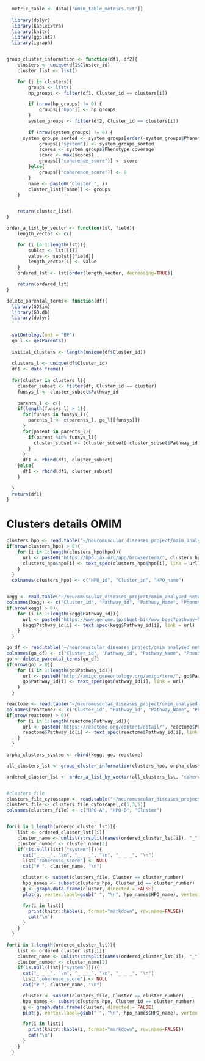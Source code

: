 ```r
  metric_table <- data[['omim_table_metrics.txt']]
  
  library(dplyr)
  library(kableExtra)
  library(knitr)
  library(ggplot2)
  library(igraph)


group_cluster_information <- function(df1, df2){
	clusters <- unique(df1$Cluster_id)
	cluster_list <- list()

	for (i in clusters){
		groups <- list()
		hp_groups <- filter(df1, Cluster_id == clusters[i])

		if (nrow(hp_groups) != 0) {
			groups[["hpo"]] <- hp_groups
		}
		system_groups <- filter(df2, Cluster_id == clusters[i])
    
		if (nrow(system_groups) != 0) {
      system_groups_sorted <- system_groups[order(-system_groups$Phenotype_coverage),]
			groups[["system"]] <- system_groups_sorted
			scores <- system_groups$Phenotype_coverage
          	score <- max(scores)
          	groups[["coherence_score"]] <- score
        }else{
          	groups[["coherence_score"]] <- 0
        }
		name <- paste0("Cluster_", i)
        cluster_list[[name]] <- groups 
	}


	return(cluster_list)
}

order_a_list_by_vector <- function(lst, field){
	length_vector <- c()

	for (i in 1:length(lst)){
		sublst <- lst[[i]]
		value <- sublst[[field]]
		length_vector[i] <- value
	} 
	ordered_lst <- lst[order(length_vector, decreasing=TRUE)] 

	return(ordered_lst)
}

delete_parental_terms<- function(df){
  library(GOSim)
  library(GO.db)
  library(dplyr)
    
    
  setOntology(ont = "BP")
  go_l <- getParents()
    
  initial_clusters <- length(unique(df$Cluster_id))
  
  clusters_l <- unique(df$Cluster_id)
  df1 <- data.frame()
  
  for(cluster in clusters_l){
    cluster_subset <- filter(df, Cluster_id == cluster)
    funsys_l <- cluster_subset$Pathway_id
    
    parents_l <- c()
    if(length(funsys_l) > 1){
      for(funsys in funsys_l){
        parents_l <- c(parents_l, go_l[[funsys]])
      }
      for(parent in parents_l){
        if(parent %in% funsys_l){
          cluster_subset <- (cluster_subset[!cluster_subset$Pathway_id == parent, ])
        }
      }
      df1 <- rbind(df1, cluster_subset)
    }else{
      df1 <- rbind(df1, cluster_subset)
    }
    
  }
  return(df1)
}


```

# Clusters details OMIM


```r


clusters_hpo <- read.table("~/neuromuscular_diseases_project/omim_analysed_networks/omim_neuromuscular_pairs/clustering.R_0000/clusters_file_with_names", sep ="\t", quote="", stringsAsFactors = FALSE, header = TRUE)
if(nrow(clusters_hpo) > 0){
    for (i in 1:length(clusters_hpo$hpo)){
      url <- paste0("https://hpo.jax.org/app/browse/term/", clusters_hpo$hpo[i])
      clusters_hpo$hpo[i] <- text_spec(clusters_hpo$hpo[i], link = url)
    }
  }
  colnames(clusters_hpo) <- c("HPO_id", "Cluster_id", "HPO_name")


kegg <- read.table("~/neuromuscular_diseases_project/omim_analysed_networks/omim_neuromuscular_pairs/clusters_single_funsys_merger.py_0000/clusters_with_70_coherence_systems_kegg_0.05", sep ="\t", quote="", stringsAsFactors = FALSE, header = FALSE)
colnames(kegg) <- c("Cluster_id", "Pathway_id", "Pathway_Name", "Phenotype_coverage", "Genes")
if(nrow(kegg) > 0){
    for (i in 1:length(kegg$Pathway_id)){
      url <- paste0("https://www.genome.jp/dbget-bin/www_bget?pathway+", kegg$Pathway_id[i])
      kegg$Pathway_id[i] <- text_spec(kegg$Pathway_id[i], link = url)
    }
  }

go_df <- read.table("~/neuromuscular_diseases_project/omim_analysed_networks/omim_neuromuscular_pairs/clusters_single_funsys_merger.py_0001/clusters_with_70_coherence_systems_go_0.05", sep ="\t", quote="", stringsAsFactors = FALSE, header = FALSE)
colnames(go_df) <- c("Cluster_id", "Pathway_id", "Pathway_Name", "Phenotype_coverage", "Genes")
go <- delete_parental_terms(go_df)
if(nrow(go) > 0){  
    for (i in 1:length(go$Pathway_id)){
      url <- paste0("http://amigo.geneontology.org/amigo/term/", go$Pathway_id[i])
      go$Pathway_id[i] <- text_spec(go$Pathway_id[i], link = url)
    }
  }

reactome <- read.table("~/neuromuscular_diseases_project/omim_analysed_networks/omim_neuromuscular_pairs/clusters_single_funsys_merger.py_0002/clusters_with_70_coherence_systems_reactome_0.05", sep ="\t", quote="", stringsAsFactors = FALSE, header = FALSE)
colnames(reactome) <- c("Cluster_id", "Pathway_id", "Pathway_Name", "Phenotype_coverage", "Genes")
if(nrow(reactome) > 0){  
    for (i in 1:length(reactome$Pathway_id)){
      url <- paste0("https://reactome.org/content/detail/", reactome$Pathway_id[i])
      reactome$Pathway_id[i] <- text_spec(reactome$Pathway_id[i], link = url)
    }
  }

orpha_clusters_system <- rbind(kegg, go, reactome)

all_clusters_lst <- group_cluster_information(clusters_hpo, orpha_clusters_system)

ordered_cluster_lst <- order_a_list_by_vector(all_clusters_lst, "coherence_score")


#clusters_file
clusters_file_cytoscape <- read.table("~/neuromuscular_diseases_project/omim_analysed_networks/omim_neuromuscular_pairs/clustering.R_0000/cytoscape_file", sep=" ", header=FALSE, quote="", stringsAsFactors = FALSE)
clusters_file <- clusters_file_cytoscape[,c(1,3,5)]
colnames(clusters_file) <- c("HPO-A", "HPO-B", "Cluster")


for(i in 1:length(ordered_cluster_lst)){
    list <- ordered_cluster_lst[[i]]
    cluster_name <- unlist(strsplit(names(ordered_cluster_lst[i]), "_"))
    cluster_number <- cluster_name[2]
    if(!is.null(list[["system"]])){
      cat("_ _ _", "\n", "_ _ _", "\n", "_ _ _", "\n")
      list["coherence_score"] <- NULL
      cat("# ", cluster_name, "\n")

      cluster <- subset(clusters_file, Cluster == cluster_number)
      hpo_names <- subset(clusters_hpo, Cluster_id == cluster_number)
      g <- graph.data.frame(cluster, directed = FALSE)
      plot(g, vertex.label=gsub(" ", "\n", hpo_names$HPO_name), vertex.shape="none", vertex.label.cex=c(0.9), vertex.label.color="black")

      for(i in list){
        print(knitr::kable(i, format="markdown", row.name=FALSE))
        cat("\n")
      }
    }
  }

for(i in 1:length(ordered_cluster_lst)){
    list <- ordered_cluster_lst[[i]]
    cluster_name <- unlist(strsplit(names(ordered_cluster_lst[i]), "_"))
    cluster_number <- cluster_name[2]
    if(is.null(list[["system"]])){
      cat("_ _ _", "\n", "_ _ _", "\n", "_ _ _", "\n")
      list["coherence_score"] <- NULL
      cat("# ", cluster_name, "\n")

      cluster <- subset(clusters_file, Cluster == cluster_number)
      hpo_names <- subset(clusters_hpo, Cluster_id == cluster_number)
      g <- graph.data.frame(cluster, directed = FALSE)
      plot(g, vertex.label=gsub(" ", "\n", hpo_names$HPO_name), vertex.shape="none", vertex.label.cex=c(0.9), vertex.label.color="black")

      for(i in list){
        print(knitr::kable(i, format="markdown", row.name=FALSE))
        cat("\n")
      }
    }
  }

```